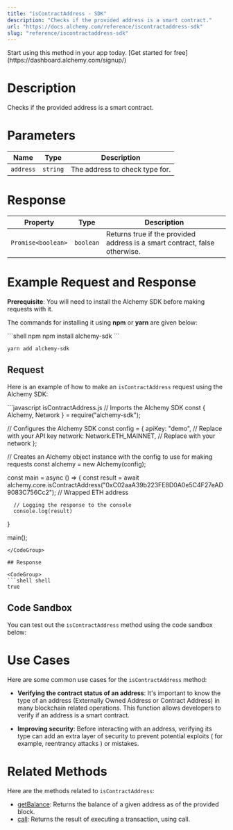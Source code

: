 ```yaml
---
title: "isContractAddress - SDK"
description: "Checks if the provided address is a smart contract."
url: "https://docs.alchemy.com/reference/iscontractaddress-sdk"
slug: "reference/iscontractaddress-sdk"
---
```


<Tip title="Don’t have an API key?" icon="star">
  Start using this method in your app today. [Get started for free](https://dashboard.alchemy.com/signup/)
</Tip>

# Description

Checks if the provided address is a smart contract.

# Parameters

| Name      | Type     | Description                    |
| --------- | -------- | ------------------------------ |
| `address` | `string` | The address to check type for. |

# Response

| Property           | Type      | Description                                                                |
| ------------------ | --------- | -------------------------------------------------------------------------- |
| `Promise<boolean>` | `boolean` | Returns true if the provided address is a smart contract, false otherwise. |

# Example Request and Response

**Prerequisite**: You will need to install the Alchemy SDK before making requests with it.

The commands for installing it using **npm** or **yarn** are given below:

<CodeGroup>
  ```shell npm
  npm install alchemy-sdk
  ```

  ```shell yarn
  yarn add alchemy-sdk
  ```
</CodeGroup>

## Request

Here is an example of how to make an `isContractAddress` request using the Alchemy SDK:

<CodeGroup>
  ```javascript isContractAddress.js
  // Imports the Alchemy SDK
  const { Alchemy, Network } = require("alchemy-sdk");

  // Configures the Alchemy SDK
  const config = {
      apiKey: "demo", // Replace with your API key
      network: Network.ETH_MAINNET, // Replace with your network
  };

  // Creates an Alchemy object instance with the config to use for making requests
  const alchemy = new Alchemy(config);

  const main = async () => {
      const result = await alchemy.core.isContractAddress("0xC02aaA39b223FE8D0A0e5C4F27eAD9083C756Cc2"); // Wrapped ETH address

      // Logging the response to the console
      console.log(result)
  }

  main();
  ```
</CodeGroup>

## Response

<CodeGroup>
  ```shell shell
  true
  ```
</CodeGroup>

## Code Sandbox

You can test out the `isContractAddress` method using the code sandbox below:

# Use Cases

Here are some common use cases for the `isContractAddress` method:

* **Verifying the contract status of an address**: It's important to know the type of an address (Externally Owned Address or Contract Address) in many blockchain related operations. This function allows developers to verify if an address is a smart contract.

* **Improving security**: Before interacting with an address, verifying its type can add an extra layer of security to prevent potential exploits ( for example, reentrancy attacks ) or mistakes.

# Related Methods

Here are the methods related to `isContractAddress`:

* [getBalance](/reference/getbalance-sdk): Returns the balance of a given address as of the provided block.
* [call](/reference/call-sdk): Returns the result of executing a transaction, using call.
